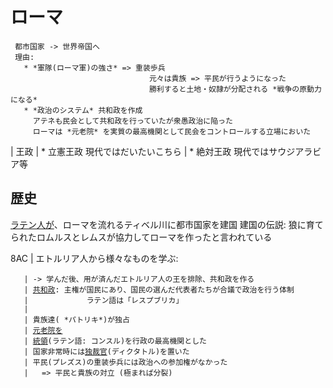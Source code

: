 = ローマ =

  都市国家 -> 世界帝国へ
  理由:
    * *軍隊(ローマ軍)の強さ* => 重装歩兵
                                元々は貴族 => 平民が行うようになった
                                勝利すると土地・奴隷が分配される *戦争の原動力になる*
    * *政治のシステム* 共和政を作成
      アテネも民会として共和政を行っていたが衆愚政治に陥った
      ローマは *元老院* を実質の最高機関として民会をコントロールする立場においた

| 王政
|   * 立憲王政 現代ではだいたいこちら
|   * 絶対王政 現代ではサウジアラビア等


== 歴史 ==

[[ラテン人]]が、ローマを流れるティベル川に都市国家を建国
建国の伝説: 狼に育てられたロムルスとレムスが協力してローマを作ったと言われている

8AC | エトルリア人から様々なものを学ぶ: 
    | -> 学んだ後、用が済んだエトルリア人の王を排除、共和政を作る
    | [[共和政]]: 主権が国民にあり、国民の選んだ代表者たちが合議で政治を行う体制
    |             ラテン語は「レスプブリカ」
    |
    | 貴族達( *パトリキ*)が独占
    | [[元老院]]を
    | [[統領]](ラテン語: コンスル)を行政の最高機関とした
    | 国家非常時には[[独裁官]](ディクタトル)を置いた
    | 平民(プレズス)の重装歩兵には政治への参加権がなかった
    |   => 平民と貴族の対立 (極まれば分裂)
